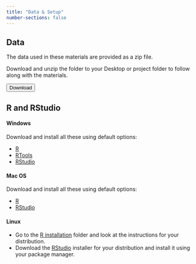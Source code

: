 ---
title: "Data & Setup"
number-sections: false
---

<!-- 
Note for Training Developers:
We provide instructions for commonly-used software as commented sections below.
Uncomment the sections relevant for your materials, and add additional instructions where needed (e.g. specific packages used).
Note that we use tabsets to provide instructions for all three major operating systems.


::: {.callout-tip level=2}
## Workshop Attendees

If you are attending one of our workshops, we will provide a training environment with all of the required software and data.  
If you want to setup your own computer to run the analysis demonstrated on this course, you can follow the instructions below.
:::-->

## Data

The data used in these materials are provided as a zip file.

Download and unzip the folder to your Desktop or project folder to follow along with the materials.

<!-- Note for Training Developers: add the link to 'href' -->
<a href="https://cambiotraining.github.io/stats-mixed-effects-models/data.zip">
  <button class="btn"><i class="fa fa-download"></i> Download</button>
</a>

## R and RStudio

::: {.tabset group="os"}

#### Windows

Download and install all these using default options:

- [R](https://cran.r-project.org/bin/windows/base/release.html)
- [RTools](https://cran.r-project.org/bin/windows/Rtools/)
- [RStudio](https://www.rstudio.com/products/rstudio/download/#download)

#### Mac OS

Download and install all these using default options:

- [R](https://cran.r-project.org/bin/macosx/)
- [RStudio](https://www.rstudio.com/products/rstudio/download/#download)

#### Linux

- Go to the [R installation](https://cran.r-project.org/bin/linux/) folder and look at the instructions for your distribution.
- Download the [RStudio](https://www.rstudio.com/products/rstudio/download/#download) installer for your distribution and install it using your package manager.

:::


